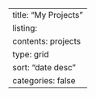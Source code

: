 ---
title: "My Projects"
listing: 
  contents: projects
  type: grid
  sort: "date desc"
  categories: false
---